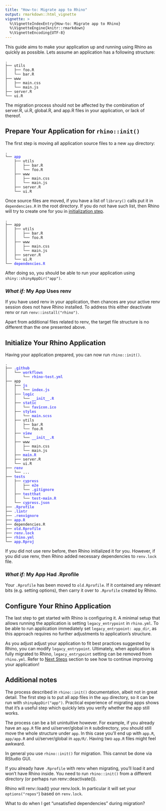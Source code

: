 ```yaml
---
title: "How-to: Migrate app to Rhino"
output: rmarkdown::html_vignette
vignette: >
  %\VignetteIndexEntry{How-to: Migrate app to Rhino}
  %\VignetteEngine{knitr::rmarkdown}
  %\VignetteEncoding{UTF-8}
---
```


<style>
.tree-change {
  color: #5a5afa;
  font-weight: bold;
}
</style>


This guide aims to make your application up and running using Rhino as quickly as possible. Lets
assume an application has a following structure:

```
.
├── utils
│   ├── foo.R
│   └── bar.R
├── www
│   ├── main.css
│   └── main.js
├── server.R
└── ui.R
```

The migration process should not be affected by the combination of server.R,
ui.R, global.R, and app.R files in your application, or lack of thereof.


## Prepare Your Application for `rhino::init()`
The first step is moving all application source files to a new `app` directory:
<pre><code>.
└── <span class="tree-change">app</span>
    ├── utils
    │   ├── bar.R
    │   └── foo.R
    ├── www
    │   ├── main.css
    │   └── main.js
    ├── server.R
    └── ui.R
</code></pre>

Once source files are moved, if you have a list of `library()` calls put it in `dependencies.R` in
the root directory. If you do not have such list, then Rhino will try to create one for you in
[initialization step](#initialize-your-rhino-application).
<pre><code>.
├── app
│   ├── utils
│   │   ├── bar.R
│   │   └── foo.R
│   ├── www
│   │   ├── main.css
│   │   └── main.js
│   ├── server.R
│   └── ui.R
└── <span class="tree-change">dependencies.R</span>
</code></pre>

After doing so, you should be able to run your application using `shiny::shinyAppDir("app")`.

### _What if:_ My App Uses renv
If you have used renv in your application, then chances are your active renv session does not have
Rhino installed. To address this either deactivate renv or run `renv::install("rhino")`.

Apart from additional files related to renv, the target file structure is no different than the one
presented above.


## Initialize Your Rhino Application
Having your application prepared, you can now run `rhino::init()`.
<pre><code>.
├── <span class="tree-change">.github</span>
│   └── <span class="tree-change">workflows</span>
│       └── <span class="tree-change">rhino-test.yml</span>
├── app
│   ├── <span class="tree-change">js</span>
│   │   └── <span class="tree-change">index.js</span>
│   ├── <span class="tree-change">logic</span>
│   │   └── <span class="tree-change">__init__.R</span>
│   ├── <span class="tree-change">static</span>
│   │   └── <span class="tree-change">favicon.ico</span>
│   ├── <span class="tree-change">styles</span>
│   │   └── <span class="tree-change">main.scss</span>
│   ├── utils
│   │   ├── bar.R
│   │   └── foo.R
│   ├── <span class="tree-change">view</span>
│   │   └── <span class="tree-change">__init__.R</span>
│   ├── www
│   │   ├── main.css
│   │   └── main.js
│   ├── <span class="tree-change">main.R</span>
│   ├── server.R
│   └── ui.R
├── <span class="tree-change">renv</span>
│   └── ...
├── <span class="tree-change">tests</span>
│   ├── <span class="tree-change">cypress</span>
│   │   ├── <span class="tree-change">e2e</span>
│   │   └── <span class="tree-change">.gitignore</span>
│   ├── <span class="tree-change">testthat</span>
│   │   └── <span class="tree-change">test-main.R</span>
│   └── <span class="tree-change">cypress.json</span>
├── <span class="tree-change">.Rprofile</span>
├── <span class="tree-change">.lintr</span>
├── <span class="tree-change">.renvignore</span>
├── <span class="tree-change">app.R</span>
├── dependencies.R
├── <span class="tree-change">old.Rprofile</span>
├── <span class="tree-change">renv.lock</span>
├── <span class="tree-change">rhino.yml</span>
└── <span class="tree-change">app.Rproj</span>
</code></pre>

If you did not use renv before, then Rhino initialized it for you. However, if
you did use renv, then Rhino added necessary dependencies to `renv.lock` file.

### _What if:_ My App Had .Rprofile
Your `.Rprofile` has been moved to `old.Rprofile`. If it contained any relevant
bits (e.g. setting options), then carry it over to `.Rprofile` created by
Rhino.


## Configure Your Rhino Application
The last step to get started with Rhino is configuring it. A minimal setup that
allows running the application is setting `legacy_entrypoint` in `rhino.yml`.
To be able to run application immediately set `legacy_entrypoint: app_dir`, as
this approach requires no further adjustments to application's structure.

As you adjust adjust your application to fit best practices suggested by Rhino,
you can modify `legacy_entrypoint`. Ultimately, when application is fully
migrated to Rhino, `legacy_entrypoint` setting can be removed from `rhino.yml`.
Refer to [Next Steps](#next-steps) section to see how to continue improving
your application!

## Additional notes

The process described in `rhino::init()` documentation, albeit not in great detail.
The first step is to put all app files in the `app` directory,
so it can be run with `shinyAppDir("app")`.
Practical experience of migrating apps shows that it's a useful step
which quickly lets you verify whether the app still works.

The process can be a bit unintuitive however.
For example, if you already have an `app.R` file and ui/server/global in `R` subdirectory,
you should still move the whole structure under `app`.
In this case you'll end up with `app.R`, `app/app.R` and ui/server/global in `app/R/`.
Having two `app.R` files might feel awkward.

In general you use `rhino::init()` for migration.
This cannot be done via RStudio GUI.

If you already have `.Rprofile` with renv when migrating,
you'll load it and won't have Rhino inside.
You need to run `rhino::init()` from a different directory (or perhaps run renv::deactivate()).

Rhino will renv::load() your renv.lock.
In particular it will set your `options("repos"`) based on `renv.lock`.

What to do when I get "unsatisfied dependencies" during migration?
